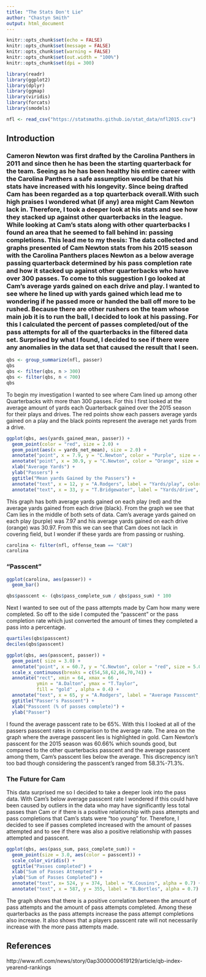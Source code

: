 ---
title: "The Stats Don't Lie"
author: "Chastyn Smith"
output: html_document
---

```{r setup, include=FALSE, message=FALSE, warning=FALSE}
knitr::opts_chunk$set(echo = FALSE)
knitr::opts_chunk$set(message = FALSE)
knitr::opts_chunk$set(warning = FALSE)
knitr::opts_chunk$set(out.width = "100%")
knitr::opts_chunk$set(dpi = 300)

library(readr)
library(ggplot2)
library(dplyr)
library(ggmap)
library(viridis)
library(forcats)
library(smodels)
```



```{r, include=FALSE}
nfl <- read_csv("https://statsmaths.github.io/stat_data/nfl2015.csv")
```
## Introduction

### Cameron Newton was first drafted by the Carolina Panthers in 2011 and since then he has been the starting quarterback for the team. Seeing as he has been healthy his entire career with the Carolina Panthers a safe assumption would be that his stats have increased with his longevity. Since being drafted Cam has been regarded as a top quarterback overall.With such high praises I wondered what (if any) area might Cam Newton lack in. Therefore, I took a deeper look at his stats and see how they stacked up against other quarterbacks in the league. While looking at Cam's stats along with other quarterbacks I found an area that he seemed to fall behind in: passing completions. This lead me to my thesis: The data collected and graphs presented of Cam Newton stats from his 2015 season with the Carolina Panthers places Newton as a below average passing quarterback determined by his pass completion rate and how it stacked up against other quarterbacks who have over 300 passes. To come to this suggestion I go looked at Cam's average yards gained on each drive and play. I wanted to see where he lined up with yards gained which lead me to wondering if he passed more or handed the ball off more to be rushed. Because there are other rushers on the team whose main job it is to run the ball, I decided to look at his passing. For this I calculated the percent of passes completed/out of the pass attempts for all of the quarterbacks in the filtered data set. Surprised by what I found, I decided to see if there were any anomalies in the data set that caused the result that I seen.
 



```{r, include= FALSE}
qbs <- group_summarize(nfl, passer)
qbs
qbs <- filter(qbs, n > 300)
qbs <- filter(qbs, n < 700)
qbs
```



To begin my investigation I wanted to see where Cam lined up among other Quarterbacks with more than 300 passes. For this I first looked at the average amount of yards each Quarterback gained over the 2015 season for their plays and drives. The red points show each passers average yards gained on a play and the black points represent the average net yards from a drive.



```{r}
ggplot(qbs, aes(yards_gained_mean, passer)) +
  geom_point(color = "red", size = 2.0) + 
  geom_point(aes(x = yards_net_mean), size = 2.0) +
  annotate("point", x = 7.9, y = "C.Newton", color = "Purple", size = 4.0) +
  annotate("point", x = 30.9, y = "C.Newton", color = "Orange", size = 4.0) +
  xlab("Average Yards") +
  ylab("Passers") +
  ggtitle("Mean yards Gained by the Passers") +
  annotate("text", x = 12, y = "A.Rodgers", label = "Yards/play", color = "red", size = 5.5) +
  annotate("text", x = 33, y = "T.Bridgewater", label = "Yards/drive", size = 5.5)
```

This graph has both average yards gained on each play (red) and the average yards gained from each drive (black). From the graph we see that Cam lies in the middle of both sets of data. Cam's average yards gained on each play (purple) was 7.97 and his average yards gained on each drive (orange) was 30.97. From this we can see that Cam does not lack in covering field, but I wonder if these yards are from passing or rushing.




```{r, include=FALSE}
carolina <- filter(nfl, offense_team == "CAR")
carolina
```


### "Passcent"
```{r}
ggplot(carolina, aes(passer)) +
  geom_bar()
```


```{r, include=FALSE}
qbs$passcent <- (qbs$pass_complete_sum / qbs$pass_sum) * 100
```


Next I wanted to see out of the pass attempts made by Cam how many were completed. So off to the side I computed the "passcent" or the pass completion rate which just converted the amount of times they completed a pass into a percentage. 

```{r}
quartiles(qbs$passcent)
deciles(qbs$passcent)

ggplot(qbs, aes(passcent, passer)) +
  geom_point( size = 3.0) + 
  annotate("point", x = 60.7, y = "C.Newton", color = "red", size = 5.0) +
  scale_x_continuous(breaks = c(54,58,62,66,70,74)) +
  annotate("rect", xmin = 64, xmax = 66 ,
           ymin = "A.Dalton", ymax = "T.Taylor", 
           fill = "gold" , alpha = 0.4) +
  annotate("text", x = 65, y = "A.Rodgers", label = "Average Passcent", color = "red") +
  ggtitle("Passer's Passcent") +
  xlab("Passcent (% of passes complete)") +
  ylab("Passer")
```

I found the average passcent rate to be 65%. With this I looked at all of the passers passcent rates in comparison to the average rate. The area on the graph where the average passcent lies is highlighted in gold. Cam Newton's passcent for the 2015 season was 60.66% which sounds good, but compared to the other quarterbacks passcent and the average passcent among them, Cam's passcent lies below the average. This discrepency isn't too bad though considering the passcent's ranged from 58.3%-71.3%.



### The Future for Cam

This data surprised me so I decided to take a deeper look into the pass data. With Cam's below average passcent rate I wondered if this could have been caused by outliers in the data who may have significantly less total passes than Cam or if there is a positive relationship with pass attempts and pass completions that Cam's stats were "too young" for. Therefore, I decided to see if passes completed increased with the amount of passes attempted and to see if there was also a positive relationship with passes attempted and passcent.

 

```{r}
ggplot(qbs, aes(pass_sum, pass_complete_sum)) +
  geom_point(size = 3.0, aes(color = passcent)) +
  scale_color_viridis() +
  ggtitle("Passes completed") +
  xlab("Sum of Passes Attempted") +
  ylab("Sum of Passes Completed") +
  annotate("text", x= 524, y = 374, label = "K.Cousins", alpha = 0.7) +
  annotate("text", x = 587, y = 355, label = "B.Bortles", alpha = 0.7)
```

The graph shows that there is a positive correlation between the amount of pass attempts and the amount of pass attempts completed. Among these quarterbacks as the pass attempts increase the pass attempt completions also increase. It also shows that a players passcent rate will not necessarily increase with the more pass attempts made.



## References
http://www.nfl.com/news/story/0ap3000000619129/article/qb-index-yearend-rankings